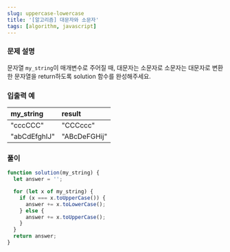 ```yaml
---
slug: uppercase-lowercase
title: '[알고리즘] 대문자와 소문자'
tags: [algorithm, javascript]
---
```


### 문제 설명

문자열 `my_string`이 매개변수로 주어질 때, 대문자는 소문자로 소문자는 대문자로 변환한 문자열을 return하도록 solution 함수를 완성해주세요.

<!--truncate-->

### 입출력 예

| my_string    | result       |
| :----------- | :----------- |
| "cccCCC"     | "CCCccc"     |
| "abCdEfghIJ" | "ABcDeFGHij" |

### 풀이

```js
function solution(my_string) {
  let answer = '';

  for (let x of my_string) {
    if (x === x.toUpperCase()) {
      answer += x.toLowerCase();
    } else {
      answer += x.toUpperCase();
    }
  }
  return answer;
}
```
